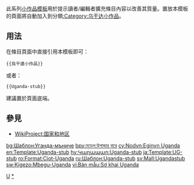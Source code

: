 <includeonly></includeonly><noinclude>{{template doc page viewed directly}}</noinclude>
<!-- 在本行下編輯模板說明 -->
此系列[[:Category:小作品模板|小作品模板]]用於提示讀者/編輯者擴充條目內容以改善其質量。置放本模板的頁面將自動加入到分類[[:Category:乌干达小作品]]。
== 用法 ==
在條目頁面中直接引用本模板即可：
<pre>{{烏干達小作品}}
</pre>
或者：
<pre>{{Uganda-stub}}
</pre>
建議置於頁面底端。
== 參見 ==
* [[WikiProject:国家和地区]]
<includeonly>
<!-- 本行下加入模板的分類 -->
[[Category:非洲小作品模板|U]]
[[Category:乌干达小作品|*]]
<!-- 本行下加入模板的跨語言鏈接 -->
[[bg:Шаблон:Уганда-мъниче]]
[[bpy:মডেল:উগান্ডার বারে]]
[[cy:Nodyn:Eginyn Uganda]]
[[en:Template:Uganda-stub]]
[[hy:Կաղապար:Uganda-stub]]
[[ja:Template:UG-stub]]
[[ro:Format:Ciot-Uganda]]
[[ru:Шаблон:Uganda-stub]]
[[sv:Mall:Ugandastub]]
[[sw:Kigezo:Mbegu-Uganda]]
[[vi:Bản mẫu:Sơ khai Uganda]]
</includeonly>